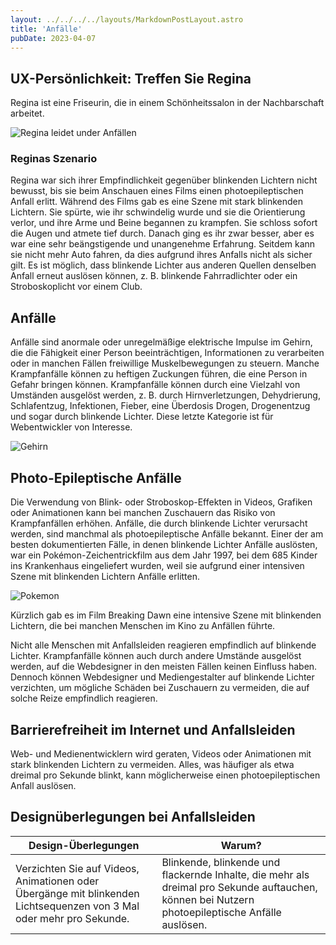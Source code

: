 ```yaml
---
layout: ../../../../layouts/MarkdownPostLayout.astro
title: 'Anfälle'
pubDate: 2023-04-07
---
```


## UX-Persönlichkeit: Treffen Sie Regina

Regina ist eine Friseurin, die in einem Schönheitssalon in der Nachbarschaft arbeitet.

![Regina leidet under Anfällen](/images/personas/persona-seizures-movies.jpg)

### Reginas Szenario

Regina war sich ihrer Empfindlichkeit gegenüber blinkenden Lichtern nicht bewusst, bis sie beim Anschauen eines Films
einen photoepileptischen Anfall erlitt. Während des Films gab es eine Szene mit stark blinkenden Lichtern. Sie spürte,
wie ihr schwindelig wurde und sie die Orientierung verlor, und ihre Arme und Beine begannen zu krampfen. Sie schloss sofort
die Augen und atmete tief durch. Danach ging es ihr zwar besser, aber es war eine sehr beängstigende und unangenehme Erfahrung.
Seitdem kann sie nicht mehr Auto fahren, da dies aufgrund ihres Anfalls nicht als sicher gilt. Es ist möglich, dass blinkende
Lichter aus anderen Quellen denselben Anfall erneut auslösen können, z. B. blinkende Fahrradlichter oder ein Stroboskoplicht
vor einem Club.

## Anfälle

Anfälle sind anormale oder unregelmäßige elektrische Impulse im Gehirn, die die Fähigkeit einer Person beeinträchtigen,
Informationen zu verarbeiten oder in manchen Fällen freiwillige Muskelbewegungen zu steuern. Manche Krampfanfälle können
zu heftigen Zuckungen führen, die eine Person in Gefahr bringen können. Krampfanfälle können durch eine Vielzahl von
Umständen ausgelöst werden, z. B. durch Hirnverletzungen, Dehydrierung, Schlafentzug, Infektionen, Fieber, eine Überdosis
Drogen, Drogenentzug und sogar durch blinkende Lichter. Diese letzte Kategorie ist für Webentwickler von Interesse.

![Gehirn](/images/anfaelle/brain-seizure-500.jpg)

## Photo-Epileptische Anfälle

Die Verwendung von Blink- oder Stroboskop-Effekten in Videos, Grafiken oder Animationen kann bei manchen Zuschauern das Risiko
von Krampfanfällen erhöhen. Anfälle, die durch blinkende Lichter verursacht werden, sind manchmal als photoepileptische Anfälle
bekannt. Einer der am besten dokumentierten Fälle, in denen blinkende Lichter Anfälle auslösten, war ein Pokémon-Zeichentrickfilm
aus dem Jahr 1997, bei dem 685 Kinder ins Krankenhaus eingeliefert wurden, weil sie aufgrund einer intensiven Szene mit blinkenden
Lichtern Anfälle erlitten.

![Pokemon](/images/anfaelle/pokemon-seizure.png)

Kürzlich gab es im Film Breaking Dawn eine intensive Szene mit blinkenden Lichtern, die bei manchen Menschen im Kino zu Anfällen
führte.

Nicht alle Menschen mit Anfallsleiden reagieren empfindlich auf blinkende Lichter. Krampfanfälle können auch durch andere Umstände
ausgelöst werden, auf die Webdesigner in den meisten Fällen keinen Einfluss haben. Dennoch können Webdesigner und Mediengestalter
auf blinkende Lichter verzichten, um mögliche Schäden bei Zuschauern zu vermeiden, die auf solche Reize empfindlich reagieren.

## Barrierefreiheit im Internet und Anfallsleiden

Web- und Medienentwicklern wird geraten, Videos oder Animationen mit stark blinkenden Lichtern zu vermeiden. Alles, was häufiger
als etwa dreimal pro Sekunde blinkt, kann möglicherweise einen photoepileptischen Anfall auslösen.

## Designüberlegungen bei Anfallsleiden

<table>
  <thead>
    <tr>
      <th>Design-Überlegungen</th>
      <th>Warum?</th>
    </tr>
  </thead>
  <tbody>
    <tr>
      <td data-label="Design-Überlegungen">
        Verzichten Sie auf Videos, Animationen oder Übergänge mit blinkenden
        Lichtsequenzen von 3 Mal oder mehr pro Sekunde.
      </td>
      <td data-label="Warum?">
        Blinkende, blinkende und flackernde Inhalte, die mehr als dreimal pro
        Sekunde auftauchen, können bei Nutzern photoepileptische Anfälle
        auslösen.
      </td>
    </tr>
  </tbody>
</table>
